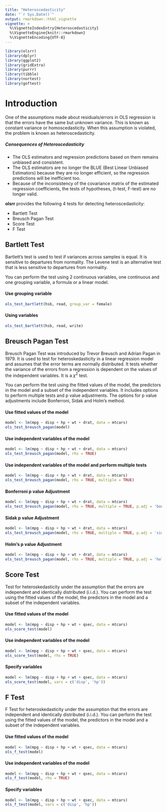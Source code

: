 ```yaml
---
title: "Heteroscedasticity"
date: "`r Sys.Date()`"
output: rmarkdown::html_vignette
vignette: >
  %\VignetteIndexEntry{Heteroscedasticity}
  %\VignetteEngine{knitr::rmarkdown}
  %\VignetteEncoding{UTF-8}
---
```


```r
library(olsrr)
library(dplyr)
library(ggplot2)
library(gridExtra)
library(purrr)
library(tibble)
library(nortest)
library(goftest)
```

# Introduction

One of the assumptions made about residuals/errors in OLS regression is that the errors have the
same but unknown variance. This is known as constant variance or homoscedasticity. When this 
assumption is violated, the problem is known as heteroscedasticity.

##### Consequences of Heteroscedasticity

- The OLS estimators and regression predictions based on them remains unbiased and consistent.
- The OLS estimators are no longer the BLUE (Best Linear Unbiased Estimators) because they are no longer efficient, so the regression predictions will be inefficient too.
- Because of the inconsistency of the covariance matrix of the estimated regression coefficients, the tests of hypotheses, (t-test, F-test) are no longer valid.

**olsrr** provides the following 4 tests for detecting heteroscedasticity:

- Bartlett Test
- Breusch Pagan Test
- Score Test
- F Test

## Bartlett Test

Bartlett's test is used to test if variances across samples is equal. It is sensitive to 
departures from normality. The Levene test is an alternative test that is less sensitive 
to departures from normality.

You can perform the test using 2 continuous variables, one continuous and one grouping variable,
a formula or a linear model. 

#### Use grouping variable
```r
ols_test_bartlett(hsb, read, group_var = female)
```

#### Using variables
```r
ols_test_bartlett(hsb, read, write)
```


## Breusch Pagan Test

Breusch Pagan Test was introduced by Trevor Breusch and Adrian Pagan in 1979. It is used to
test for heteroskedasticity in a linear regression model and assumes that the error terms are 
normally distributed. It tests whether the variance of the errors from a regression is dependent 
on the values of the independent variables. It is a $\chi^{2}$ test.

You can perform the test using the fitted values of the model, the predictors in the model and a
subset of the independent variables. It includes options to perform multiple tests and p value adjustments. 
The options for p value adjustments include Bonferroni, Sidak and Holm's method.

#### Use fitted values of the model

```r
model <- lm(mpg ~ disp + hp + wt + drat, data = mtcars)
ols_test_breusch_pagan(model)
```

#### Use independent variables of the model

```r
model <- lm(mpg ~ disp + hp + wt + drat, data = mtcars)
ols_test_breusch_pagan(model, rhs = TRUE)
```

#### Use independent variables of the model and perform multiple tests

```r
model <- lm(mpg ~ disp + hp + wt + drat, data = mtcars)
ols_test_breusch_pagan(model, rhs = TRUE, multiple = TRUE)
```

#### Bonferroni p value Adjustment

```r
model <- lm(mpg ~ disp + hp + wt + drat, data = mtcars)
ols_test_breusch_pagan(model, rhs = TRUE, multiple = TRUE, p.adj = 'bonferroni')
```

#### Sidak p value Adjustment

```r
model <- lm(mpg ~ disp + hp + wt + drat, data = mtcars)
ols_test_breusch_pagan(model, rhs = TRUE, multiple = TRUE, p.adj = 'sidak')
```

#### Holm's p value Adjustment

```r
model <- lm(mpg ~ disp + hp + wt + drat, data = mtcars)
ols_test_breusch_pagan(model, rhs = TRUE, multiple = TRUE, p.adj = 'holm')
```

## Score Test

Test for heteroskedasticity under the assumption that the errors are independent and identically distributed (i.i.d.). You can perform the test using the fitted values of the model, the predictors in the model and a
subset of the independent variables.

#### Use fitted values of the model

```r
model <- lm(mpg ~ disp + hp + wt + qsec, data = mtcars)
ols_score_test(model)
```

#### Use independent variables of the model

```r
model <- lm(mpg ~ disp + hp + wt + qsec, data = mtcars)
ols_score_test(model, rhs = TRUE)
```

#### Specify variables

```r
model <- lm(mpg ~ disp + hp + wt + qsec, data = mtcars)
ols_score_test(model, vars = c('disp', 'hp'))
```

## F Test

F Test for heteroskedasticity under the assumption that the errors are independent and identically distributed (i.i.d.). You can perform the test using the fitted values of the model, the predictors in the model and a
subset of the independent variables.

#### Use fitted values of the model

```r
model <- lm(mpg ~ disp + hp + wt + qsec, data = mtcars)
ols_f_test(model)
```

#### Use independent variables of the model

```r
model <- lm(mpg ~ disp + hp + wt + qsec, data = mtcars)
ols_f_test(model, rhs = TRUE)
```

#### Specify variables

```r
model <- lm(mpg ~ disp + hp + wt + qsec, data = mtcars)
ols_f_test(model, vars = c('disp', 'hp'))
```
